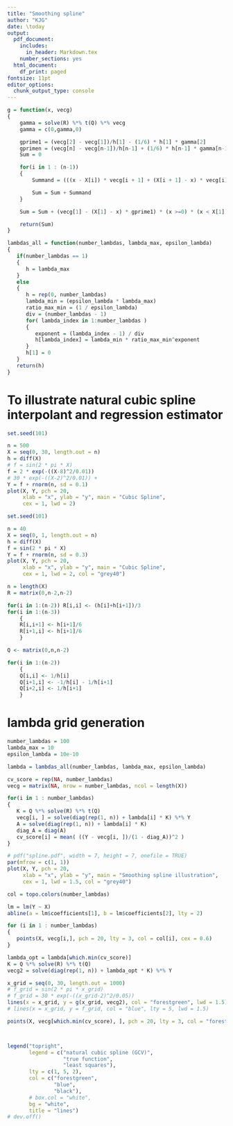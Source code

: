 ---
title: "Smoothing spline"
author: "KJG"
date: \today
output:
  pdf_document:
    includes:
      in_header: Markdown.tex
    number_sections: yes
  html_document:
    df_print: paged
fontsize: 11pt
editor_options:
  chunk_output_type: console
---

```{r}
g = function(x, vecg)
{
	gamma = solve(R) %*% t(Q) %*% vecg
	gamma = c(0,gamma,0)

	gprime1 = (vecg[2] - vecg[1])/h[1] - (1/6) * h[1] * gamma[2]
	gprimen = (vecg[n] - vecg[n-1])/h[n-1] + (1/6) * h[n-1] * gamma[n-1]
	Sum = 0

	for(i in 1 : (n-1))
	{
		Summand = (((x - X[i]) * vecg[i + 1] + (X[i + 1] - x) * vecg[i])/h[i] - (1/6) * (x - X[i]) * (X[i + 1]-x) * ((1 + (x - X[i])/h[i]) * gamma[i + 1] + (1 + (X[i + 1] - x)/h[i]) * gamma[i])) * (x >= X[i]) * (x < X[i + 1])

		Sum = Sum + Summand
	}

	Sum = Sum + (vecg[1] - (X[1] - x) * gprime1) * (x >=0) * (x < X[1]) + (vecg[n] + (x - X[n]) * gprimen) * (x >= X[n]) * (x <= 1)

	return(Sum)
}

lambdas_all = function(number_lambdas, lambda_max, epsilon_lambda)
{
   if(number_lambdas == 1)
   {
      h = lambda_max
   }
   else
   {
      h = rep(0, number_lambdas)
      lambda_min = (epsilon_lambda * lambda_max)
      ratio_max_min = (1 / epsilon_lambda)
      div = (number_lambdas - 1)
      for( lambda_index in 1:number_lambdas )
      {
         exponent = (lambda_index - 1) / div
         h[lambda_index] = lambda_min * ratio_max_min^exponent
      }
      h[1] = 0
   }
   return(h)
}
```

# To illustrate natural cubic spline interpolant and regression estimator
```{r}
set.seed(101)

n = 500
X = seq(0, 30, length.out = n)
h = diff(X)
# f = sin(2 * pi * X)
f = 2 * exp(-((X-8)^2/0.01))
# 30 * exp(-((X-2)^2/0.01)) + 
Y = f + rnorm(n, sd = 0.1)
plot(X, Y, pch = 20,
     xlab = "x", ylab = "y", main = "Cubic Spline",
     cex = 1, lwd = 2)
```


```{r}
set.seed(101)

n = 40
X = seq(0, 1, length.out = n)
h = diff(X)
f = sin(2 * pi * X)
Y = f + rnorm(n, sd = 0.3)
plot(X, Y, pch = 20,
     xlab = "x", ylab = "y", main = "Cubic Spline",
     cex = 1, lwd = 2, col = "grey40")
```

```{r}
n = length(X)
R = matrix(0,n-2,n-2)

for(i in 1:(n-2)) R[i,i] <- (h[i]+h[i+1])/3
for(i in 1:(n-3))
	{
	R[i,i+1] <- h[i+1]/6
	R[i+1,i] <- h[i+1]/6
	}

Q <- matrix(0,n,n-2)

for(i in 1:(n-2))
	{
	Q[i,i] <- 1/h[i]
	Q[i+1,i] <- -1/h[i] - 1/h[i+1]
	Q[i+2,i] <- 1/h[i+1]
	}
```

# lambda grid generation
```{r}
number_lambdas = 100
lambda_max = 10
epsilon_lambda = 10e-10

lambda = lambdas_all(number_lambdas, lambda_max, epsilon_lambda)
```

```{r}
cv_score = rep(NA, number_lambdas)
vecg = matrix(NA, nrow = number_lambdas, ncol = length(X))

for(i in 1 : number_lambdas)
{
   K = Q %*% solve(R) %*% t(Q)
   vecg[i, ] = solve(diag(rep(1, n)) + lambda[i] * K) %*% Y
   A = solve(diag(rep(1, n)) + lambda[i] * K)
   diag_A = diag(A)
   cv_score[i] = mean( ((Y - vecg[i, ])/(1 - diag_A))^2 )
}
```

```{r}
# pdf("spline.pdf", width = 7, height = 7, onefile = TRUE)
par(mfrow = c(1, 1))
plot(X, Y, pch = 20,
     xlab = "x", ylab = "y", main = "Smoothing spline illustration",
     cex = 1, lwd = 1.5, col = "grey40")

col = topo.colors(number_lambdas)

lm = lm(Y ~ X)
abline(a = lm$coefficients[1], b = lm$coefficients[2], lty = 2)

for (i in 1 : number_lambdas)
{
   points(X, vecg[i,], pch = 20, lty = 3, col = col[i], cex = 0.6)
}

lambda_opt = lambda[which.min(cv_score)]
K = Q %*% solve(R) %*% t(Q)
vecg2 = solve(diag(rep(1, n)) + lambda_opt * K) %*% Y

x_grid = seq(0, 30, length.out = 1000)
# f_grid = sin(2 * pi * x_grid)
# f_grid = 30 * exp(-((x_grid-2)^2/0.05))
lines(x = x_grid, y = g(x_grid, vecg2), col = "forestgreen", lwd = 1.5)
# lines(x = x_grid, y = f_grid, col = "blue", lty = 5, lwd = 1.5)

points(X, vecg[which.min(cv_score), ], pch = 20, lty = 3, col = "forestgreen", cex = 1)



legend("topright",
       legend = c("natural cubic spline (GCV)",
                  "true function",
                  "least squares"),
       lty = c(1, 5, 2),
       col = c("forestgreen",
               "blue",
               "black"),
       # box.col = "white",
       bg = "white",
       title = "lines")
# dev.off()
```